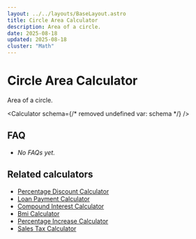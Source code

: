 ```yaml
---
layout: ../../layouts/BaseLayout.astro
title: Circle Area Calculator
description: Area of a circle.
date: 2025-08-18
updated: 2025-08-18
cluster: "Math"
---
```




# Circle Area Calculator

Area of a circle.

<Calculator schema={/* removed undefined var: schema */} />

## FAQ

- _No FAQs yet._

## Related calculators
- [Percentage Discount Calculator](/calculators/percentage-discount-calculator/)
- [Loan Payment Calculator](/calculators/loan-payment-calculator/)
- [Compound Interest Calculator](/calculators/compound-interest-calculator/)
- [Bmi Calculator](/calculators/bmi-calculator/)
- [Percentage Increase Calculator](/calculators/percentage-increase-calculator/)
- [Sales Tax Calculator](/calculators/sales-tax-calculator/)
